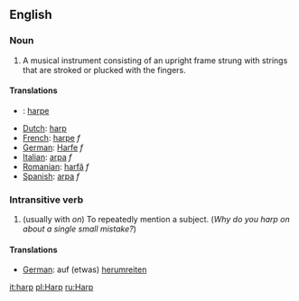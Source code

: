 ==English==

===Noun===
#A musical instrument consisting of an upright frame strung with strings that are stroked or plucked with the fingers.

====Translations====
*{{da}}: [[harpe]]
*[[Dutch]]: [[harp]]
*[[French]]: [[harpe]] ''f''
*[[German]]: [[Harfe]] ''f''
*[[Italian]]: [[arpa]] ''f''
*[[Romanian]]: [[harfă]] ''f''
*[[Spanish]]: [[arpa]] ''f''

===Intransitive verb===
#(usually with ''on'') To repeatedly mention a subject. (''Why do you harp on about a single small mistake?'')

====Translations====
*[[German]]: auf (etwas) [[herumreiten]]

[[it:harp]]
[[pl:Harp]]
[[ru:Harp]]